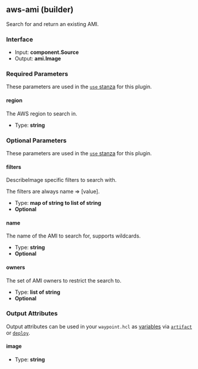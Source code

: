 ## aws-ami (builder)

Search for and return an existing AMI.

### Interface

- Input: **component.Source**
- Output: **ami.Image**

### Required Parameters

These parameters are used in the [`use` stanza](/waypoint/docs/waypoint-hcl/use) for this plugin.

#### region

The AWS region to search in.

- Type: **string**

### Optional Parameters

These parameters are used in the [`use` stanza](/waypoint/docs/waypoint-hcl/use) for this plugin.

#### filters

DescribeImage specific filters to search with.

The filters are always name => [value].

- Type: **map of string to list of string**
- **Optional**

#### name

The name of the AMI to search for, supports wildcards.

- Type: **string**
- **Optional**

#### owners

The set of AMI owners to restrict the search to.

- Type: **list of string**
- **Optional**

### Output Attributes

Output attributes can be used in your `waypoint.hcl` as [variables](/waypoint/docs/waypoint-hcl/variables) via [`artifact`](/waypoint/docs/waypoint-hcl/variables/artifact) or [`deploy`](/waypoint/docs/waypoint-hcl/variables/deploy).

#### image

- Type: **string**
